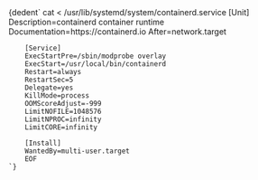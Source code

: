 
<CodeBlock language="bash">
    {dedent`
        cat <<EOF > /usr/lib/systemd/system/containerd.service
        [Unit]
        Description=containerd container runtime
        Documentation=https://containerd.io
        After=network.target

        [Service]
        ExecStartPre=/sbin/modprobe overlay
        ExecStart=/usr/local/bin/containerd
        Restart=always
        RestartSec=5
        Delegate=yes
        KillMode=process
        OOMScoreAdjust=-999
        LimitNOFILE=1048576
        LimitNPROC=infinity
        LimitCORE=infinity

        [Install]
        WantedBy=multi-user.target
        EOF
    `}
</CodeBlock>
